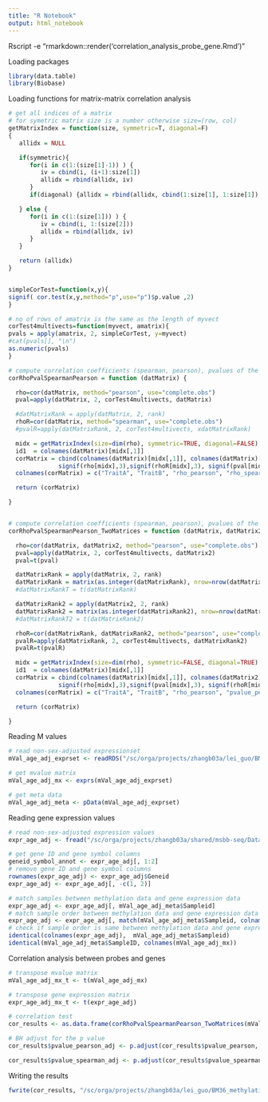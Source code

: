 ---
title: "R Notebook"
output: html_notebook
---

Rscript -e "rmarkdown::render('correlation_analysis_probe_gene.Rmd')"

Loading packages
```{r loading packages}
library(data.table)
library(Biobase)
```


Loading functions for matrix-matrix correlation analysis
```{r loading functions for matrix-matrix correlation analysis}
# get all indices of a matrix
# for symetric matrix size is a number otherwise size=(row, col)
getMatrixIndex = function(size, symmetric=T, diagonal=F)
{
   allidx = NULL

   if(symmetric){
      for(i in c(1:(size[1]-1)) ) {
         iv = cbind(i, (i+1):size[1])
         allidx = rbind(allidx, iv)
      }
      if(diagonal) {allidx = rbind(allidx, cbind(1:size[1], 1:size[1]) )}

   } else {
      for(i in c(1:(size[1])) ) {
         iv = cbind(i, 1:(size[2]))
         allidx = rbind(allidx, iv)
      }
   }

   return (allidx)
}


simpleCorTest=function(x,y){
signif( cor.test(x,y,method="p",use="p")$p.value ,2) 
}

# no of rows of amatrix is the same as the length of myvect
corTest4multivects=function(myvect, amatrix){
pvals = apply(amatrix, 2, simpleCorTest, y=myvect)
#cat(pvals[], "\n")
as.numeric(pvals)
}

# compute correlation coefficients (spearman, pearson), pvalues of the columns 
corRhoPvalSpearmanPearson = function (datMatrix) {

  rho=cor(datMatrix, method="pearson", use="complete.obs")
  pval=apply(datMatrix, 2, corTest4multivects, datMatrix)

  #datMatrixRank = apply(datMatrix, 2, rank)
  rhoR=cor(datMatrix, method="spearman", use="complete.obs")
  #pvalR=apply(datMatrixRank, 2, corTest4multivects, xdatMatrixRank)

  midx = getMatrixIndex(size=dim(rho), symmetric=TRUE, diagonal=FALSE)
  id1  = colnames(datMatrix)[midx[,1]]
  corMatrix = cbind(colnames(datMatrix)[midx[,1]], colnames(datMatrix)[midx[,2]],
              signif(rho[midx],3),signif(rhoR[midx],3), signif(pval[midx],3))
  colnames(corMatrix) = c("TraitA", "TraitB", "rho_pearson", "rho_spearman", "pvalue")

  return (corMatrix)

}


# compute correlation coefficients (spearman, pearson), pvalues of the columns 
corRhoPvalSpearmanPearson_TwoMatrices = function (datMatrix, datMatrix2) {

  rho=cor(datMatrix, datMatrix2, method="pearson", use="complete.obs")
  pval=apply(datMatrix, 2, corTest4multivects, datMatrix2)
  pval=t(pval)

  datMatrixRank = apply(datMatrix, 2, rank)
  datMatrixRank = matrix(as.integer(datMatrixRank), nrow=nrow(datMatrixRank))
  #datMatrixRankT = t(datMatrixRank)

  datMatrixRank2 = apply(datMatrix2, 2, rank)
  datMatrixRank2 = matrix(as.integer(datMatrixRank2), nrow=nrow(datMatrixRank2))
  #datMatrixRankT2 = t(datMatrixRank2)

  rhoR=cor(datMatrixRank, datMatrixRank2, method="pearson", use="complete.obs")
  pvalR=apply(datMatrixRank, 2, corTest4multivects, datMatrixRank2)
  pvalR=t(pvalR)

  midx = getMatrixIndex(size=dim(rho), symmetric=FALSE, diagonal=TRUE)
  id1  = colnames(datMatrix)[midx[,1]]
  corMatrix = cbind(colnames(datMatrix)[midx[,1]], colnames(datMatrix2)[midx[,2]],
              signif(rho[midx],3),signif(pval[midx],3), signif(rhoR[midx],3), signif(pvalR[midx],3))
  colnames(corMatrix) = c("TraitA", "TraitB", "rho_pearson", "pvalue_pearson", "rho_spearman", "pvalue_spearman")

  return (corMatrix)

}
```


Reading M values
```{r reading M values}
# read non-sex-adjusted expressionset
mVal_age_adj_exprset <- readRDS("/sc/orga/projects/zhangb03a/lei_guo/BM36_methylation_analysis/processed_data/covariate_adjusted_Beta_M_Erming/exprset_M_Values_QCed_normlized_plate_pmi_race_age_adjusted.rds")

# get mvalue matrix
mVal_age_adj_mx <- exprs(mVal_age_adj_exprset)

# get meta data
mVal_age_adj_meta <- pData(mVal_age_adj_exprset)
```

Reading gene expression values
```{r reading gene expression values}
# read non-sex-adjusted expression values
expr_age_adj <- fread("/sc/orga/projects/zhangb03a/shared/msbb-seq/Data/mixed_model_correction_updated/msbb.BM_36.PMI_AOD_race_RIN_exonicRate_rRnaRate_batch_adj.tsv", data.table = F)

# get gene ID and gene symbol columns
geneid_symbol_annot <- expr_age_adj[, 1:2]
# remove gene ID and gene symbol columns
rownames(expr_age_adj) <- expr_age_adj$Geneid
expr_age_adj <- expr_age_adj[, -c(1, 2)]

# match samples between methylation data and gene expression data
expr_age_adj <- expr_age_adj[, mVal_age_adj_meta$Sampleid]
# match sample order between methylation data and gene expression data
expr_age_adj <- expr_age_adj[, match(mVal_age_adj_meta$Sampleid, colnames(expr_age_adj))]
# check if sample order is same between methylation data and gene expression data
identical(colnames(expr_age_adj),  mVal_age_adj_meta$Sampleid)
identical(mVal_age_adj_meta$SampleID, colnames(mVal_age_adj_mx))
```


Correlation analysis between probes and genes
```{r Correlation analysis between probes and AD traits}
# transpose mvalue matrix
mVal_age_adj_mx_t <- t(mVal_age_adj_mx)

# transpose gene expression matrix
expr_age_adj_mx_t <- t(expr_age_adj)

# correlation test
cor_results <- as.data.frame(corRhoPvalSpearmanPearson_TwoMatrices(mVal_age_adj_mx_t, expr_age_adj_mx_t))

# BH adjust for the p value
cor_results$pvalue_pearson_adj <- p.adjust(cor_results$pvalue_pearson, method = "BH")

cor_results$pvalue_spearman_adj <- p.adjust(cor_results$pvalue_spearman, method = "BH")
```

Writing the results
```{r writing the results}
fwrite(cor_results, "/sc/orga/projects/zhangb03a/lei_guo/BM36_methylation_analysis/correlation_Results/methy_probe_gene_cor_results.csv")
```

